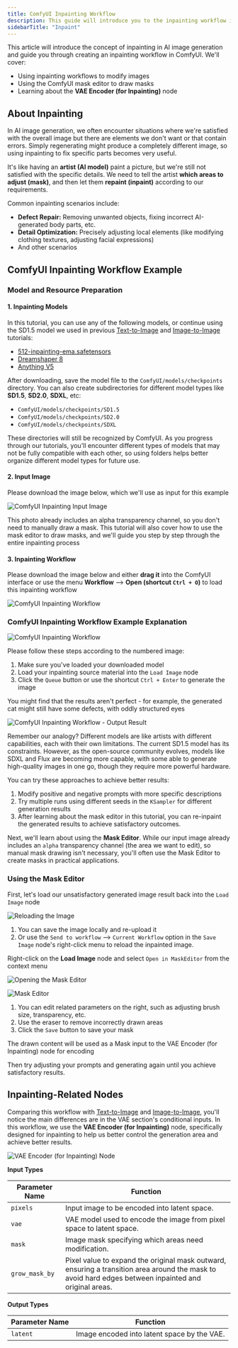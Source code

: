 ```yaml
---
title: ComfyUI Inpainting Workflow
description: This guide will introduce you to the inpainting workflow in ComfyUI, walk you through an inpainting example, and cover topics like using the mask editor
sidebarTitle: "Inpaint"
---
```


This article will introduce the concept of inpainting in AI image generation and guide you through creating an inpainting workflow in ComfyUI. We'll cover:
- Using inpainting workflows to modify images
- Using the ComfyUI mask editor to draw masks
- Learning about the **VAE Encoder (for Inpainting)** node

## About Inpainting

In AI image generation, we often encounter situations where we're satisfied with the overall image but there are elements we don't want or that contain errors. Simply regenerating might produce a completely different image, so using inpainting to fix specific parts becomes very useful.

It's like having an **artist (AI model)** paint a picture, but we're still not satisfied with the specific details. We need to tell the artist **which areas to adjust (mask)**, and then let them **repaint (inpaint)** according to our requirements.

Common inpainting scenarios include:
- **Defect Repair:** Removing unwanted objects, fixing incorrect AI-generated body parts, etc.
- **Detail Optimization:** Precisely adjusting local elements (like modifying clothing textures, adjusting facial expressions)
- And other scenarios

## ComfyUI Inpainting Workflow Example

### Model and Resource Preparation

#### 1. Inpainting Models

In this tutorial, you can use any of the following models, or continue using the SD1.5 model we used in previous [Text-to-Image](/zh-CN/tutorials/basic/text-to-image) and [Image-to-Image](/zh-CN/tutorials/basic/image-to-image) tutorials:
- [512-inpainting-ema.safetensors](https://huggingface.co/stabilityai/stable-diffusion-2-inpainting/blob/main/512-inpainting-ema.safetensors)
- [Dreamshaper 8](https://civitai.com/models/4384?modelVersionId=128713)
- [Anything V5](https://civitai.com/models/9409?modelVersionId=30163)

After downloading, save the model file to the `ComfyUI/models/checkpoints` directory. You can also create subdirectories for different model types like **SD1.5**, **SD2.0**, **SDXL**, etc:
- `ComfyUI/models/checkpoints/SD1.5`
- `ComfyUI/models/checkpoints/SD2.0`
- `ComfyUI/models/checkpoints/SDXL`

These directories will still be recognized by ComfyUI. As you progress through our tutorials, you'll encounter different types of models that may not be fully compatible with each other, so using folders helps better organize different model types for future use.

#### 2. Input Image

Please download the image below, which we'll use as input for this example

![ComfyUI Inpainting Input Image](/images/tutorial/basic/inpaint/yosemite_inpaint_example.png)

<Note>This photo already includes an alpha transparency channel, so you don't need to manually draw a mask. This tutorial will also cover how to use the mask editor to draw masks, and we'll guide you step by step through the entire inpainting process</Note>

#### 3. Inpainting Workflow

Please download the image below and either **drag it** into the ComfyUI interface or use the menu **Workflow** --> **Open (shortcut `Ctrl + O`)** to load this inpainting workflow

![ComfyUI Inpainting Workflow](/images/tutorial/basic/inpaint/inpain_model_cat.png)

### ComfyUI Inpainting Workflow Example Explanation

![ComfyUI Inpainting Workflow](/images/tutorial/basic/inpaint/inpaint_workflow.jpg)

Please follow these steps according to the numbered image:
1. Make sure you've loaded your downloaded model
2. Load your inpainting source material into the `Load Image` node
3. Click the `Queue` button or use the shortcut `Ctrl + Enter` to generate the image

You might find that the results aren't perfect - for example, the generated cat might still have some defects, with oddly structured eyes

![ComfyUI Inpainting Workflow - Output Result](/images/tutorial/basic/inpaint/inpaint_output.jpg)

Remember our analogy? Different models are like artists with different capabilities, each with their own limitations. The current SD1.5 model has its constraints. However, as the open-source community evolves, models like SDXL and Flux are becoming more capable, with some able to generate high-quality images in one go, though they require more powerful hardware.

You can try these approaches to achieve better results:

1. Modify positive and negative prompts with more specific descriptions
2. Try multiple runs using different seeds in the `KSampler` for different generation results
3. After learning about the mask editor in this tutorial, you can re-inpaint the generated results to achieve satisfactory outcomes.

Next, we'll learn about using the **Mask Editor**. While our input image already includes an `alpha` transparency channel (the area we want to edit), so manual mask drawing isn't necessary, you'll often use the Mask Editor to create masks in practical applications.

### Using the Mask Editor

First, let's load our unsatisfactory generated image result back into the `Load Image` node

![Reloading the Image](/images/tutorial/basic/inpaint/inpaint_send_to_workflow.jpg)

1. You can save the image locally and re-upload it
2. Or use the `Send to workflow` --> `Current Workflow` option in the `Save Image` node's right-click menu to reload the inpainted image.

Right-click on the **Load Image** node and select `Open in MaskEditor` from the context menu

![Opening the Mask Editor](/images/tutorial/basic/inpaint/inpint_open_in_maskeditor.jpg)

![Mask Editor](/images/tutorial/basic/inpaint/inpaint-maskeditor.gif)

1. You can edit related parameters on the right, such as adjusting brush size, transparency, etc.
2. Use the eraser to remove incorrectly drawn areas
3. Click the `Save` button to save your mask

The drawn content will be used as a Mask input to the VAE Encoder (for Inpainting) node for encoding

Then try adjusting your prompts and generating again until you achieve satisfactory results.

## Inpainting-Related Nodes

Comparing this workflow with [Text-to-Image](/zh-CN/tutorials/basic/text-to-image) and [Image-to-Image](/zh-CN/tutorials/basic/image-to-image), you'll notice the main differences are in the VAE section's conditional inputs.
In this workflow, we use the **VAE Encoder (for Inpainting)** node, specifically designed for inpainting to help us better control the generation area and achieve better results.

![VAE Encoder (for Inpainting) Node](/images/comfy_core/lantent/inpaint/vae_encode_for_inpainting.jpg)

**Input Types**

| Parameter Name  | Function                                                     |
|----------------|--------------------------------------------------------------|
| `pixels`       | Input image to be encoded into latent space. |
| `vae`          | VAE model used to encode the image from pixel space to latent space. |
| `mask`         | Image mask specifying which areas need modification. |
| `grow_mask_by` | Pixel value to expand the original mask outward, ensuring a transition area around the mask to avoid hard edges between inpainted and original areas. |

**Output Types**

| Parameter Name | Function                        |
|---------------|--------------------------------|
| `latent`      | Image encoded into latent space by the VAE. |
